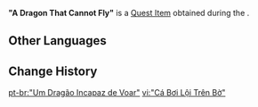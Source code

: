 {{Item Infobox
|id           = 121008
|image        = Item "A Dragon That Cannot Fly".png
|type         = Quest Items
|group        = Event Items
|description  = A [[Snapdragon]] that grows in Simulanka. It can seemingly be used to make the Magic Tonic of the Forest of Blessings.
|event        = Summertide Scales and Tales
|source1      = [[The Story Begins in a Forest Without Rain]]
|quest        = The Story Begins in a Forest Without Rain
}}
'''"A Dragon That Cannot Fly"''' is a [[Quest Item]] obtained during the {{Quest|The Story Begins in a Forest Without Rain}}.

==Other Languages==
{{Other Languages|default_hidden=1
|en      = "A Dragon That Cannot Fly"
|zhs     = 「岸上游泳的鱼儿」
|zhs_rm  = 
|zht     = 「岸上游泳的魚兒」
|zht_rm  = 
|ja      = 「陸を泳ぐ金魚」
|ja_rm   = "Riku wo Oyogu Kingyo"
|ko      = 「뭍에서 헤엄치는 물고기」
|ko_rm   = 
|es      = “Pez que nada en la orilla”
|fr      = « Un loup qui ne mord pas »
|ru      = «Лев, который всегда зевает»
|th      = "มังกรที่ไม่สามารถบินได้"
|th_rm   = 
|vi      = "Cá Bơi Lội Trên Bờ"
|de      = „Ein Fisch, der am Ufer schwimmt“
|id      = "Naga yang Tidak Bisa Terbang"
|pt      = "Um Dragão Incapaz de Voar"
|tr      = "Kükremeyen Bir Aslan"
|it      = "Le fauci spalancate di un grande felino"
}}

==Change History==
{{Change History|4.8}}

[[pt-br:"Um Dragão Incapaz de Voar"]]
[[vi:"Cá Bơi Lội Trên Bờ"]]